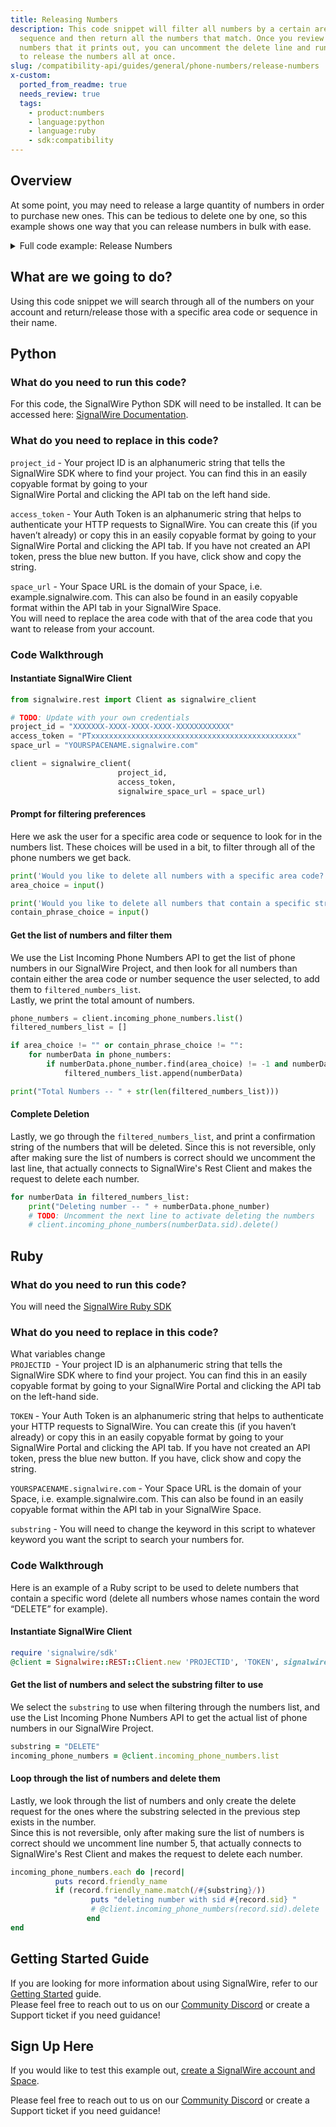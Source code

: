 ```yaml
---
title: Releasing Numbers
description: This code snippet will filter all numbers by a certain area code or
  sequence and then return all the numbers that match. Once you review the
  numbers that it prints out, you can uncomment the delete line and run it again
  to release the numbers all at once.
slug: /compatibility-api/guides/general/phone-numbers/release-numbers
x-custom:
  ported_from_readme: true
  needs_review: true
  tags:
    - product:numbers
    - language:python
    - language:ruby
    - sdk:compatibility
---
```



Overview
--------

At some point, you may need to release a large quantity of numbers in order to purchase new ones. This can be tedious to delete one by one, so this example shows one way that you can release numbers in bulk with ease.


<details>
  <summary>Full code example: Release Numbers</summary>

<Tabs>

<TabItem value="python" label="Python">

```python
from signalwire.rest import Client as signalwire_client

# TODO: Update with your own credentials
project_id = "XXXXXXX-XXXX-XXXX-XXXX-XXXXXXXXXXXX"
access_token = "PTxxxxxxxxxxxxxxxxxxxxxxxxxxxxxxxxxxxxxxxxxxxxxx"
space_url = "YOURSPACENAME.signalwire.com"

client = signalwire_client(
                        project_id, 
                        access_token, 
                        signalwire_space_url = space_url)

print('Would you like to delete all numbers with a specific area code? If so, enter it now. If not, press Enter to skip.: ')
area_choice = input()

print('Would you like to delete all numbers that contain a specific string? If so, enter it now. If not, press Enter to skip.: ')
contain_phrase_choice = input()

phone_numbers = client.incoming_phone_numbers.list()
filtered_numbers_list = []

if area_choice != "" or contain_phrase_choice != "":
    for numberData in phone_numbers:
        if numberData.phone_number.find(area_choice) != -1 and numberData.phone_number.find(contain_phrase_choice) != -1:
            filtered_numbers_list.append(numberData)

print("Total Numbers -- " + str(len(filtered_numbers_list)))
for numberData in filtered_numbers_list:
    print("Deleting number -- " + numberData.phone_number)
    # TODO: Uncomment the next line to activate deleting the numbers
    # client.incoming_phone_numbers(numberData.sid).delete()
```

</TabItem>

<TabItem value="ruby" label="Ruby">

```ruby
require 'signalwire/sdk'
@client = Signalwire::REST::Client.new 'PROJECT_ID', 'AUTH_TOKEN', signalwire_space_url: "example.signalwire.com"
substring = "DELETE"
incoming_phone_numbers = @client.incoming_phone_numbers.list
incoming_phone_numbers.each do |record|
          puts record.friendly_name
          if (record.friendly_name.match(/#{substring}/))
                  puts "deleting number with sid #{record.sid} "
                  # @client.incoming_phone_numbers(record.sid).delete
                 end
end
```

</TabItem>

</Tabs>

</details>

What are we going to do?
------------------------

Using this code snippet we will search through all of the numbers on your account and return/release those with a specific area code or sequence in their name.

Python
------

### What do you need to run this code?

For this code, the SignalWire Python SDK will need to be installed.  It can be accessed here: [SignalWire Documentation](/compatibility-api/sdks).

### What do you need to replace in this code?

`project_id` - Your project ID is an alphanumeric string that tells the SignalWire SDK where to find your project. You can find this in an easily copyable format by going to your  
SignalWire Portal and clicking the API tab on the left hand side.  

`access_token` - Your Auth Token is an alphanumeric string that helps to authenticate your HTTP requests to SignalWire. You can create this (if you haven’t already) or copy this in an easily copyable format by going to your SignalWire Portal and clicking the API tab. If you have not created an API token, press the blue new button. If you have, click show and copy the string. 

`space_url` - Your Space URL is the domain of your Space, i.e. example.signalwire.com. This can also be found in an easily copyable format within the API tab in your SignalWire Space.  
You will need to replace the area code with that of the area code that you want to release from your account. 

### Code Walkthrough

#### Instantiate SignalWire Client

```python
from signalwire.rest import Client as signalwire_client

# TODO: Update with your own credentials
project_id = "XXXXXXX-XXXX-XXXX-XXXX-XXXXXXXXXXXX"
access_token = "PTxxxxxxxxxxxxxxxxxxxxxxxxxxxxxxxxxxxxxxxxxxxxxx"
space_url = "YOURSPACENAME.signalwire.com"

client = signalwire_client(
                        project_id, 
                        access_token, 
                        signalwire_space_url = space_url)
```

#### Prompt for filtering preferences

Here we ask the user for a specific area code or sequence to look for in the numbers list. These choices will be used in a bit, to filter through all of the phone numbers we get back.

```python
print('Would you like to delete all numbers with a specific area code? If so, enter it now. If not, press Enter to skip.: ')
area_choice = input()

print('Would you like to delete all numbers that contain a specific string? If so, enter it now. If not, press Enter to skip.: ')
contain_phrase_choice = input()
```

#### Get the list of numbers and filter them

We use the List Incoming Phone Numbers API to get the list of phone numbers in our SignalWire Project, and then look for all numbers than contain either the area code or number sequence the user selected, to add them to `filtered_numbers_list`.  
Lastly, we print the total amount of numbers. 

```python
phone_numbers = client.incoming_phone_numbers.list()
filtered_numbers_list = []

if area_choice != "" or contain_phrase_choice != "":
    for numberData in phone_numbers:
        if numberData.phone_number.find(area_choice) != -1 and numberData.phone_number.find(contain_phrase_choice) != -1:
            filtered_numbers_list.append(numberData)

print("Total Numbers -- " + str(len(filtered_numbers_list)))
```

#### Complete Deletion

Lastly, we go through the `filtered_numbers_list`, and print a confirmation string of the numbers that will be deleted. Since this is not reversible, only after making sure the list of numbers is correct should we uncomment the last line, that actually connects to SignalWire's Rest Client and makes the request to delete each number.

```python
for numberData in filtered_numbers_list:
    print("Deleting number -- " + numberData.phone_number)
    # TODO: Uncomment the next line to activate deleting the numbers
    # client.incoming_phone_numbers(numberData.sid).delete()
```

Ruby
----

### What do you need to run this code?

You will need the [SignalWire Ruby SDK](/compatibility-api/sdks)

### What do you need to replace in this code?

What variables change  
`PROJECTID `- Your project ID is an alphanumeric string that tells the SignalWire SDK where to find your project. You can find this in an easily copyable format by going to your  SignalWire Portal and clicking the API tab on the left-hand side.

`TOKEN` - Your Auth Token is an alphanumeric string that helps to authenticate your HTTP requests to SignalWire. You can create this (if you haven’t already) or copy this in an easily copyable format by going to your SignalWire Portal and clicking the API tab. If you have not created an API token, press the blue new button. If you have, click show and copy the string.

`YOURSPACENAME.signalwire.com` - Your Space URL is the domain of your Space, i.e. example.signalwire.com. This can also be found in an easily copyable format within the API tab in your SignalWire Space.

`substring` - You will need to change the keyword in this script to whatever keyword you want the script to search your numbers for.

### Code Walkthrough

Here is an example of a Ruby script to be used to delete numbers that contain a specific word (delete all numbers whose names contain the word “DELETE” for example).

#### Instantiate SignalWire Client

```ruby
require 'signalwire/sdk'
@client = Signalwire::REST::Client.new 'PROJECTID', 'TOKEN', signalwire_space_url: "YOURSPACENAME.signalwire.com"
```

#### Get the list of numbers and select the substring filter to use

We select the `substring` to use when filtering through the numbers list, and use the List Incoming Phone Numbers API to get the actual list of phone numbers in our SignalWire Project.

```ruby
substring = "DELETE"
incoming_phone_numbers = @client.incoming_phone_numbers.list
```

#### Loop through the list of numbers and delete them

Lastly, we look through the list of numbers and only create the delete request for the ones where the substring selected in the previous step exists in the number.  
Since this is not reversible, only after making sure the list of numbers is correct should we uncomment line number 5, that actually connects to SignalWire's Rest Client and makes the request to delete each number.

```ruby
incoming_phone_numbers.each do |record|
          puts record.friendly_name
          if (record.friendly_name.match(/#{substring}/))
                  puts "deleting number with sid #{record.sid} "
                  # @client.incoming_phone_numbers(record.sid).delete
                 end
end
```

Getting Started Guide
---------------------

If you are looking for more information about using SignalWire, refer to our [Getting Started](/platform/dashboard/getting-started/signing-up-for-a-space) guide.  
Please feel free to reach out to us on our [Community Discord](https://discord.com/invite/F2WNYTNjuF) or create a Support ticket if you need guidance!

Sign Up Here
------------

If you would like to test this example out, [create a SignalWire account and Space](https://m.signalwire.com/signups/new?s=1).

Please feel free to reach out to us on our [Community Discord](https://discord.com/invite/F2WNYTNjuF) or create a Support ticket if you need guidance!
